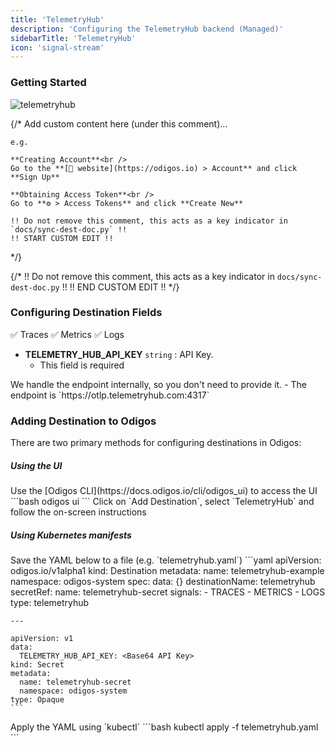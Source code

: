 ```yaml
---
title: 'TelemetryHub'
description: 'Configuring the TelemetryHub backend (Managed)'
sidebarTitle: 'TelemetryHub'
icon: 'signal-stream'
---
```


### Getting Started

<img src="https://d15jtxgb40qetw.cloudfront.net/telemetryhub.svg" alt="telemetryhub" className="not-prose h-20" />

{/*
    Add custom content here (under this comment)...

    e.g.

    **Creating Account**<br />
    Go to the **[🔗 website](https://odigos.io) > Account** and click **Sign Up**

    **Obtaining Access Token**<br />
    Go to **⚙️ > Access Tokens** and click **Create New**

    !! Do not remove this comment, this acts as a key indicator in `docs/sync-dest-doc.py` !!
    !! START CUSTOM EDIT !!
*/}

{/*
    !! Do not remove this comment, this acts as a key indicator in `docs/sync-dest-doc.py` !!
    !! END CUSTOM EDIT !!
*/}

### Configuring Destination Fields

<Accordion title="Supported Signals:">
  ✅ Traces
  ✅ Metrics
  ✅ Logs
</Accordion>

- **TELEMETRY_HUB_API_KEY** `string` : API Key.
  - This field is required

<Check>
  We handle the endpoint internally, so you don't need to provide it.
  - The endpoint is `https://otlp.telemetryhub.com:4317`
</Check>

### Adding Destination to Odigos

There are two primary methods for configuring destinations in Odigos:

##### **Using the UI**

<Steps>
  <Step>
    Use the [Odigos CLI](https://docs.odigos.io/cli/odigos_ui) to access the UI
    ```bash
    odigos ui
    ```
  </Step>
  <Step>
    Click on `Add Destination`, select `TelemetryHub` and follow the on-screen instructions
  </Step>
</Steps>

##### **Using Kubernetes manifests**

<Steps>
  <Step>
    Save the YAML below to a file (e.g. `telemetryhub.yaml`)
    ```yaml
    apiVersion: odigos.io/v1alpha1
    kind: Destination
    metadata:
      name: telemetryhub-example
      namespace: odigos-system
    spec:
      data: {}
      destinationName: telemetryhub
      secretRef:
        name: telemetryhub-secret
      signals:
      - TRACES
      - METRICS
      - LOGS
      type: telemetryhub

    ---

    apiVersion: v1
    data:
      TELEMETRY_HUB_API_KEY: <Base64 API Key>
    kind: Secret
    metadata:
      name: telemetryhub-secret
      namespace: odigos-system
    type: Opaque
    ```
  </Step>
  <Step>
    Apply the YAML using `kubectl`
    ```bash
    kubectl apply -f telemetryhub.yaml
    ```
  </Step>
</Steps>